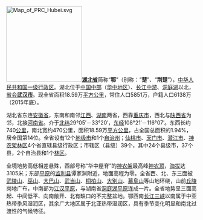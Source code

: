 [[File:Map_of_PRC_Hubei.svg|200px]]'''[[湖北省|湖北省]]'''简称“'''鄂'''”（别称：“'''楚'''”、“'''荆楚'''”），[[中华人民共和国|中华人民共和国]][[中国一级行政区|一级行政区]]。湖北位于[[中国中部|中国中部]]（[[华中地区|华中地区]]）、[[长江中游|长江中游]]、[[洞庭湖|洞庭湖]]以北，[[中华人民共和国省会列表|省会]]'''[[武汉市|武汉市]]'''。现全省面积18.59万[[平方公里|平方公里]]，常住人口5851万，户籍人口6138万（2015年底）。

湖北省东连[[安徽省|安徽省]]，东南和南邻[[江西|江西]]、[[湖南|湖南]]两省，西靠[[重庆市|重庆市]]，西北与[[陕西省|陕西省]]为邻，北接[[河南省|河南省]]。介于[[北纬|北纬]]29°05′－33°20′，[[东经|东经]]108°21′－116°07′。东西长约740[[公里|公里]]，南北宽约470公里，面积18.59万[[平方公里|平方公里]]，占全国总面积的1.94%，居全国第14位。全省设有12个[[地级市|地级市]]和1个[[自治州|自治州]]；[[仙桃市|仙桃市]]、[[天门市|天门市]]、[[潜江市|潜江市]]、[[神农架林区|神农架林区]]4个省直辖县级行政区；市辖区（县级）39个，其中24个县级市，37个县，2个自治县和1个[[林区_(中华人民共和国县级行政区)|林区]]。

全境地势高低相差悬殊，西部号称“华中屋脊”的[[神农架|神农架]]最高峰[[神农顶|神农顶]]，[[海拔|海拔]]达3105米；东部[[平原|平原]]的[[监利县|监利县]]谭家渊附近，地面高程为零。全省西、北、东三面被[[武陵山|武陵山]]、[[巫山山脉|巫山]]、[[大巴山|大巴山]]、[[武当山|武当山]]、[[桐柏山|桐柏山]]、[[大别山|大别山]]、[[幕阜山|幕阜山]]等山地环绕，山前[[丘陵|丘陵]]岗地广布，中南部为[[江汉平原|江汉平原]]，与湖南省[[洞庭湖平原|洞庭湖平原]]连成一片。全省地势呈三面高起、中间低平、向南敞开、北有缺口的不完整盆地。鄂西南[[长江三峡|长江三峡]]以南属于中亚热带季风湿润区，其余广大地区属于北亚热带湿润区，具有季节变化明显和南北过渡性的气候特征。